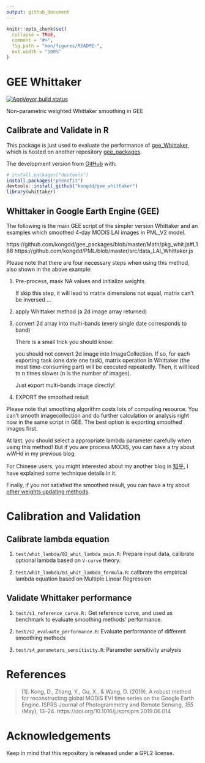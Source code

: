 ```yaml
---
output: github_document
---
```


<!-- README.md is generated from README.Rmd. Please edit that file -->

```r
knitr::opts_chunk$set(
  collapse = TRUE,
  comment = "#>",
  fig.path = "man/figures/README-",
  out.width = "100%"
)
```
# GEE Whittaker

<!-- badges: start -->
[![AppVeyor build status](https://ci.appveyor.com/api/projects/status/github/kongdd/gee_whittaker?branch=master&svg=true)](https://ci.appveyor.com/project/kongdd/gee_whittaker)
<!-- badges: end -->

Non-parametric weighted Whittaker smoothing in GEE

## Calibrate and Validate in R

This package is just used to evaluate the performance of [gee_Whittaker](https://github.com/kongdd/gee_packages/blob/master/Math/pkg_whit.js), which is hosted on another repository [gee_packages](https://github.com/kongdd/gee_packages).

The development version from [GitHub](https://github.com/) with:
``` r
# install.packages("devtools")
install.packages("phenofit")
devtools::install_github("kongdd/gee_whittaker")
library(whittaker)
```

## Whittaker in Google Earth Engine (GEE)

The following is the main GEE script of the simpler version Whittaker and an examples which smoothed 4-day MODIS LAI images in PML_V2 model.

https://github.com/kongdd/gee_packages/blob/master/Math/pkg_whit.js#L188
https://github.com/kongdd/PML/blob/master/src/data_LAI_Whittaker.js

Please note that there are four necessary steps when using this method, also shown in the above example:

1.  Pre-process, mask NA values and initialize weights

    If skip this step, it will lead to matrix dimensions not equal, matrix can't be inversed ...

2.  apply Whittaker method (a 2d image array returned)

3.  convert 2d array into multi-bands (every single date corresponds to band)

    There is a small trick you should know: 

    you should not convert 2d image into ImageCollection. If so, for each exporting task (one date one task), matrix operation in Whittaker (the most time-consuming part) will be executed repeatedly. Then, it will lead to n times slower (n is the number of images). 

    Just export multi-bands image directly!

4.  EXPORT the smoothed result

Please note that smoothing algorithm costs lots of computing resource. You can't smooth imagecollection and do further calculation or analysis right now in the same script in GEE. The best option is exporting smoothed images first.

At last, you should select a appropriate lambda parameter carefully when using this method! But if you are process MODIS, you can have a try about wWHd in my previous blog.

For Chinese users, you might interested about my another blog in [知乎](https://zhuanlan.zhihu.com/p/76278313), I have explained some technique details in it.

Finally, if you not satisfied the smoothed result, you can have a try about [other weights updating methods](https://github.com/kongdd/phenofit/blob/master/R/wFUN.R). 


# Calibration and Validation

## Calibrate lambda equation

 1. `test/whit_lambda/02_whit_lambda_main.R`:
    Prepare input data, calibrate optional lambda based on `V-curve` theory.

 2. `test/whit_lambda/03_whit_lambda_formula.R`:
    calibrate the empirical lambda equation based on Multiple Linear Regression

## Validate Whittaker performance

 1. `test/s1_reference_curve.R:` Get reference curve, and used as benchmark to evaluate smoothing methods' performance.

 2. `test/s2_evaluate_performance.R`: Evaluate performance of different smoothing methods

 3. `test/s4_parameters_sensitivity.R`: Parameter sensitivity analysis


# **References**

> [1]. Kong, D., Zhang, Y., Gu, X., & Wang, D. (2019). A robust method for reconstructing global MODIS EVI time series on the Google Earth Engine. ISPRS Journal of Photogrammetry and Remote Sensing, *155* (May), 13–24. https://doi.org/10.1016/j.isprsjprs.2019.06.014

# Acknowledgements

Keep in mind that this repository is released under a GPL2 license.
